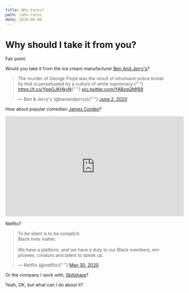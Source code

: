 ```yaml
---
title: Who Cares?
path: /who-cares
date: 2020-06-06
---
```


<SEO title="Who cares?" />

# Why should I take it from you?

Fair point.

Would you take it from the ice cream manufacturer [Ben And Jerry's](https://www.benjerry.com/about-us/media-center/dismantle-white-supremacy)?

<div>
<blockquote className="twitter-tweet">
<p lang="en" dir="ltr">
The murder of George Floyd was the result of inhumane police brutality
that is perpetuated by a culture of white supremacy.{" "}
<a href="https://t.co/YppGJKHkyN">https://t.co/YppGJKHkyN</a>{" "}
<a href="https://t.co/YABzgQMf69">pic.twitter.com/YABzgQMf69</a>
</p>
&mdash; Ben &amp; Jerry&#39;s (@benandjerrys){" "}
<a href="https://twitter.com/benandjerrys/status/1267875868673794048?ref_src=twsrc%5Etfw">
June 2, 2020
</a>
</blockquote>
<script
async
src="https://platform.twitter.com/widgets.js"
charSet="utf-8"
></script>
</div>

How about popular comedian [James Corden](https://www.youtube.com/watch?v=qUZIzYwmEDE)?

<div>
<iframe
title="James Corden: It's Time for Change in the US"
width="560"
height="315"
src="https://www.youtube.com/embed/qUZIzYwmEDE"
frameBorder="0"
allow="accelerometer; autoplay; encrypted-media; gyroscope; picture-in-picture"
allowFullScreen=""
></iframe>
</div>

Netflix?

<div>
<blockquote className="twitter-tweet">
<p lang="en" dir="ltr">
To be silent is to be complicit. <br />
Black lives matter. <br />
<br />
We have a platform, and we have a duty to our Black members,
employees, creators and talent to speak up.
</p>
&mdash; Netflix (@netflix){" "}
<a href="https://twitter.com/netflix/status/1266829242353893376?ref_src=twsrc%5Etfw">
May 30, 2020
</a>
</blockquote>
<script
async
src="https://platform.twitter.com/widgets.js"
charSet="utf-8"
></script>
</div>

Or the company I work with, [Skillshare](https://www.skillshare.com/blog/company/a-note-from-our-ceo-and-commitment-to-anti-racism?via=site-banner)?

<div className="mt-6 flex space-x-4">
    <Link to="/what-to-do" class="flex-initial rounded-lg bg-white text-purple p-3 no-underline">
    Yeah, OK, but what can I do about it?
    </Link>
</div>
